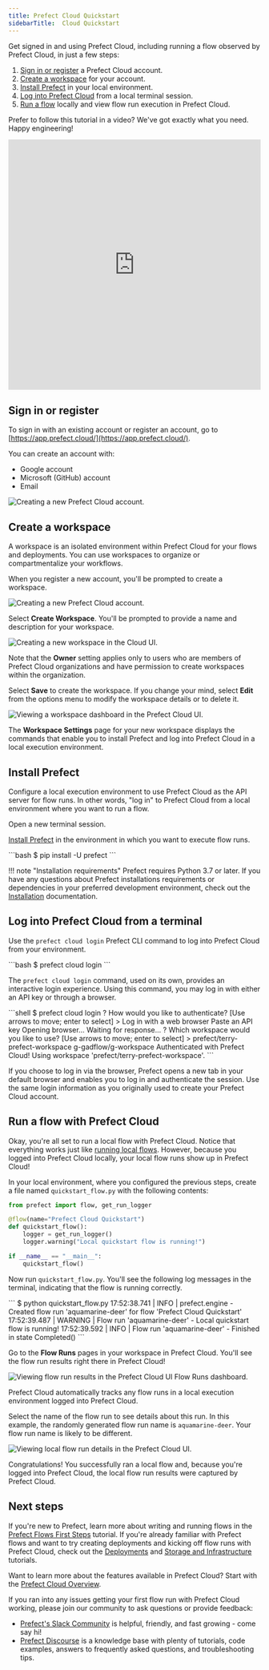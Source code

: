 ```yaml
---
title: Prefect Cloud Quickstart
sidebarTitle:  Cloud Quickstart
---
```



Get signed in and using Prefect Cloud, including running a flow observed by Prefect Cloud, in just a few steps:

1. [Sign in or register](#sign-in-or-register) a Prefect Cloud account.
1. [Create a workspace](#create-a-workspace) for your account.
1. [Install Prefect](#install-prefect) in your local environment.
1. [Log into Prefect Cloud](#log-into-prefect-cloud-from-a-terminal) from a local terminal session.
1. [Run a flow](#run-a-flow-with-prefect-cloud) locally and view flow run execution in Prefect Cloud.

Prefer to follow this tutorial in a video? We've got exactly what you need. Happy engineering!

<div class="video-wrapper">
  <iframe width="100%" height="500" src="https://www.youtube.com/embed/vOpmE5w0XuU" title="YouTube video player" frameborder="0" allow="accelerometer; autoplay; clipboard-write; encrypted-media; gyroscope; picture-in-picture; web-share" allowfullscreen></iframe>
</div>

## Sign in or register

To sign in with an existing account or register an account, go to [https://app.prefect.cloud/](https://app.prefect.cloud/).

You can create an account with:

- Google account
- Microsoft (GitHub) account
- Email

![Creating a new Prefect Cloud account.](../img/ui/cloud-sign-in.png)

## Create a workspace

A workspace is an isolated environment within Prefect Cloud for your flows and deployments. You can use workspaces to organize or compartmentalize your workflows.

When you register a new account, you'll be prompted to create a workspace.  

![Creating a new Prefect Cloud account.](../img/ui/cloud-new-login.png)

Select **Create Workspace**. You'll be prompted to provide a name and description for your workspace.

![Creating a new workspace in the Cloud UI.](../img/ui/cloud-workspace-details.png)

Note that the **Owner** setting applies only to users who are members of Prefect Cloud organizations and have permission to create workspaces within the organization.

Select **Save** to create the workspace. If you change your mind, select **Edit** from the options menu to modify the workspace details or to delete it. 

![Viewing a workspace dashboard in the Prefect Cloud UI.](../img/ui/cloud-new-workspace.png)

The **Workspace Settings** page for your new workspace displays the commands that enable you to install Prefect and log into Prefect Cloud in a local execution environment.

## Install Prefect

Configure a local execution environment to use Prefect Cloud as the API server for flow runs. In other words, "log in" to Prefect Cloud from a local environment where you want to run a flow.

Open a new terminal session.

[Install Prefect](/2.8.7/getting-started/installation/) in the environment in which you want to execute flow runs.

<div class="terminal">
```bash
$ pip install -U prefect
```
</div>

!!! note "Installation requirements"
    Prefect requires Python 3.7 or later. If you have any questions about Prefect installations requirements or dependencies in your preferred development environment, check out the [Installation](/2.8.7/getting-started/installation/) documentation.

## Log into Prefect Cloud from a terminal

Use the `prefect cloud login` Prefect CLI command to log into Prefect Cloud from your environment.

<div class="terminal">
```bash
$ prefect cloud login
```
</div>

The `prefect cloud login` command, used on its own, provides an interactive login experience. Using this command, you may log in with either an API key or through a browser.

<div class="terminal">
```shell
$ prefect cloud login
? How would you like to authenticate? [Use arrows to move; enter to select]
> Log in with a web browser
  Paste an API key
Opening browser...
Waiting for response...
? Which workspace would you like to use? [Use arrows to move; enter to select]
> prefect/terry-prefect-workspace
  g-gadflow/g-workspace
Authenticated with Prefect Cloud! Using workspace 'prefect/terry-prefect-workspace'.
```
</div>

If you choose to log in via the browser, Prefect opens a new tab in your default browser and enables you to log in and authenticate the session. Use the same login information as you originally used to create your Prefect Cloud account.

## Run a flow with Prefect Cloud

Okay, you're all set to run a local flow with Prefect Cloud. Notice that everything works just like [running local flows](/2.8.7/tutorials/first-steps/). However, because you logged into Prefect Cloud locally, your local flow runs show up in Prefect Cloud!

In your local environment, where you configured the previous steps, create a file named `quickstart_flow.py` with the following contents:

```python
from prefect import flow, get_run_logger

@flow(name="Prefect Cloud Quickstart")
def quickstart_flow():
    logger = get_run_logger()
    logger.warning("Local quickstart flow is running!")

if __name__ == "__main__":
    quickstart_flow()
```

Now run `quickstart_flow.py`. You'll see the following log messages in the terminal, indicating that the flow is running correctly.

<div class="terminal">
```
$ python quickstart_flow.py
17:52:38.741 | INFO    | prefect.engine - Created flow run 'aquamarine-deer' for flow 'Prefect Cloud Quickstart'
17:52:39.487 | WARNING | Flow run 'aquamarine-deer' - Local quickstart flow is running!
17:52:39.592 | INFO    | Flow run 'aquamarine-deer' - Finished in state Completed()
```
</div>

Go to the **Flow Runs** pages in your workspace in Prefect Cloud. You'll see the flow run results right there in Prefect Cloud!

![Viewing flow run results in the Prefect Cloud UI Flow Runs dashboard.](../img/ui/cloud-flow-run.png)

Prefect Cloud automatically tracks any flow runs in a local execution environment logged into Prefect Cloud.

Select the name of the flow run to see details about this run. In this example, the randomly generated flow run name is `aquamarine-deer`. Your flow run name is likely to be different.

![Viewing local flow run details in the Prefect Cloud UI.](../img/ui/cloud-flow-run-details.png)

Congratulations! You successfully ran a local flow and, because you're logged into Prefect Cloud, the local flow run results were captured by Prefect Cloud.

## Next steps

If you're new to Prefect, learn more about writing and running flows in the [Prefect Flows First Steps](/2.8.7/tutorials/first-steps/) tutorial. If you're already familiar with Prefect flows and want to try creating deployments and kicking off flow runs with Prefect Cloud, check out the [Deployments](/2.8.7/tutorials/deployments/) and [Storage and Infrastructure](/2.8.7/tutorials/storage/) tutorials.

Want to learn more about the features available in Prefect Cloud? Start with the [Prefect Cloud Overview](/2.8.7/ui/cloud/).

If you ran into any issues getting your first flow run with Prefect Cloud working, please join our community to ask questions or provide feedback:

- [Prefect's Slack Community](https://www.prefect.io/slack/) is helpful, friendly, and fast growing - come say hi!
- [Prefect Discourse](https://discourse.prefect.io/) is a knowledge base with plenty of tutorials, code examples, answers to frequently asked questions, and troubleshooting tips.